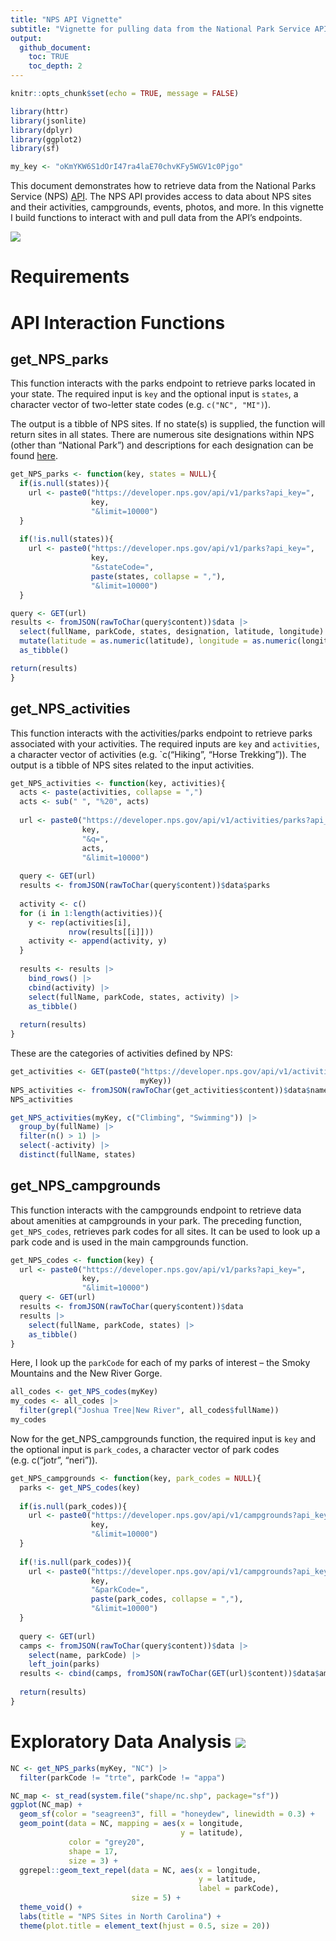 ```yaml
---
title: "NPS API Vignette"
subtitle: "Vignette for pulling data from the National Park Service API"
output: 
  github_document:
    toc: TRUE
    toc_depth: 2
---
```


```r
knitr::opts_chunk$set(echo = TRUE, message = FALSE)

library(httr)
library(jsonlite)
library(dplyr)
library(ggplot2)
library(sf)

my_key <- "oKmYKW6S1dOrI47ra4laE70chvKFy5WGV1c0Pjgo"
```

This document demonstrates how to retrieve data from the National Parks Service (NPS) [API](https://www.nps.gov/subjects/developer/api-documentation.htm). The NPS API provides access to data about NPS sites and their activities, campgrounds, events, photos, and more. In this vignette I build functions to interact with and pull data from the API's endpoints.

![ ](parks.png)

# Requirements

# API Interaction Functions

## get_NPS_parks

This function interacts with the parks endpoint to retrieve parks located in your state. The required input is `key` and the optional input is `states`, a character vector of two-letter state codes (e.g. `c("NC", "MI")`).

The output is a tibble of NPS sites. If no state(s) is supplied, the function will return sites in all states. There are numerous site designations within NPS (other than "National Park") and descriptions for each designation can be found [here](https://www.nps.gov/goga/planyourvisit/designations.htm).

```r
get_NPS_parks <- function(key, states = NULL){
  if(is.null(states)){
    url <- paste0("https://developer.nps.gov/api/v1/parks?api_key=",
                  key,
                  "&limit=10000")
  }
  
  if(!is.null(states)){
    url <- paste0("https://developer.nps.gov/api/v1/parks?api_key=",
                  key,
                  "&stateCode=",
                  paste(states, collapse = ","),
                  "&limit=10000")
  }

query <- GET(url)
results <- fromJSON(rawToChar(query$content))$data |>
  select(fullName, parkCode, states, designation, latitude, longitude) |>
  mutate(latitude = as.numeric(latitude), longitude = as.numeric(longitude)) |>
  as_tibble()

return(results)
}
```

## get_NPS_activities

This function interacts with the activities/parks endpoint to retrieve parks associated with your activities. The required inputs are `key` and `activities`, a character vector of activities (e.g. `c("Hiking", "Horse Trekking")). The output is a tibble of NPS sites related to the input activities.

```r
get_NPS_activities <- function(key, activities){
  acts <- paste(activities, collapse = ",")
  acts <- sub(" ", "%20", acts)
  
  url <- paste0("https://developer.nps.gov/api/v1/activities/parks?api_key=",
                key,
                "&q=",
                acts,
                "&limit=10000")
  
  query <- GET(url)
  results <- fromJSON(rawToChar(query$content))$data$parks
  
  activity <- c()
  for (i in 1:length(activities)){
    y <- rep(activities[i],
             nrow(results[[i]]))
    activity <- append(activity, y)
  }
  
  results <- results |>
    bind_rows() |>
    cbind(activity) |>
    select(fullName, parkCode, states, activity) |>
    as_tibble()
  
  return(results)
}
```

These are the categories of activities defined by NPS:

```r
get_activities <- GET(paste0("https://developer.nps.gov/api/v1/activities?api_key=",
                             myKey))
NPS_activities <- fromJSON(rawToChar(get_activities$content))$data$name
NPS_activities
```

```r
get_NPS_activities(myKey, c("Climbing", "Swimming")) |>
  group_by(fullName) |>
  filter(n() > 1) |>
  select(-activity) |>
  distinct(fullName, states)
```

## get_NPS_campgrounds

This function interacts with the campgrounds endpoint to retrieve data about amenities at campgrounds in your park. The preceding function, `get_NPS_codes`, retrieves park codes for all sites. It can be used to look up a park code and is used in the main campgrounds function.

```r
get_NPS_codes <- function(key) {
  url <- paste0("https://developer.nps.gov/api/v1/parks?api_key=",
                key,
                "&limit=10000")
  query <- GET(url)
  results <- fromJSON(rawToChar(query$content))$data
  results |>
    select(fullName, parkCode, states) |>
    as_tibble()
}
```

Here, I look up the `parkCode` for each of my parks of interest -- the Smoky Mountains and the New River Gorge.

```r
all_codes <- get_NPS_codes(myKey) 
my_codes <- all_codes |>
  filter(grepl("Joshua Tree|New River", all_codes$fullName))
my_codes
```

Now for the get_NPS_campgrounds function, the required input is `key` and the optional input is `park_codes`, a character vector of park codes (e.g. c("jotr", "neri")).

```r
get_NPS_campgrounds <- function(key, park_codes = NULL){
  parks <- get_NPS_codes(key)
  
  if(is.null(park_codes)){
    url <- paste0("https://developer.nps.gov/api/v1/campgrounds?api_key=",
                  key,
                  "&limit=10000")
  }
  
  if(!is.null(park_codes)){
    url <- paste0("https://developer.nps.gov/api/v1/campgrounds?api_key=",
                  key,
                  "&parkCode=",
                  paste(park_codes, collapse = ","),
                  "&limit=10000")
  }
  
  query <- GET(url)
  camps <- fromJSON(rawToChar(query$content))$data |>
    select(name, parkCode) |>
    left_join(parks)
  results <- cbind(camps, fromJSON(rawToChar(GET(url)$content))$data$amenities)
  
  return(results)
}
```


# Exploratory Data Analysis ![ ](bear.jpg)

```r
NC <- get_NPS_parks(myKey, "NC") |>
  filter(parkCode != "trte", parkCode != "appa")

NC_map <- st_read(system.file("shape/nc.shp", package="sf"))
ggplot(NC_map) +
  geom_sf(color = "seagreen3", fill = "honeydew", linewidth = 0.3) +
  geom_point(data = NC, mapping = aes(x = longitude,
                                      y = latitude),
             color = "grey20",
             shape = 17,
             size = 3) +
  ggrepel::geom_text_repel(data = NC, aes(x = longitude,
                                          y = latitude,
                                          label = parkCode),
                           size = 5) +
  theme_void() +
  labs(title = "NPS Sites in North Carolina") +
  theme(plot.title = element_text(hjust = 0.5, size = 20))
```


